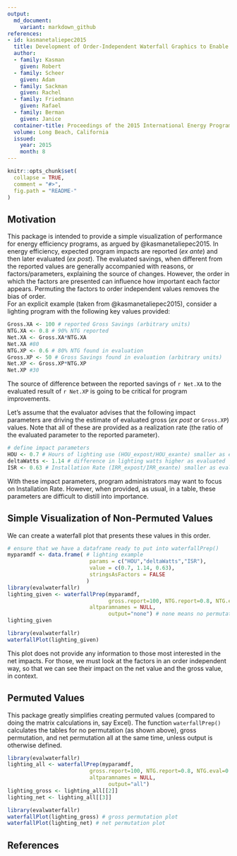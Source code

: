 ```yaml
---
output:
  md_document:
    variant: markdown_github
references:
- id: kasmanetaliepec2015
  title: Development of Order-Independent Waterfall Graphics to Enable Comprehensive Understanding of Impact Evaluation Results
  author:
  - family: Kasman
    given: Robert
  - family: Scheer
    given: Adam  
  - family: Sackman
    given: Rachel
  - family: Friedmann
    given: Rafael
  - family: Berman
    given: Janice
  container-title: Proceedings of the 2015 International Energy Program Evaluation Conference
  volume: Long Beach, California
  issued:
    year: 2015
    month: 8  
---
```


<!-- README.md is generated from README.Rmd. Please edit that file -->

```r
knitr::opts_chunk$set(
  collapse = TRUE,
  comment = "#>",
  fig.path = "README-"
)
```

## Motivation
This package is intended to provide a simple visualization of performance for energy efficiency programs, as argued by @kasmanetaliepec2015. In energy efficiency, expected program impacts are reported (_ex ante_) and then later evaluated (_ex post_). The evaluated savings, when different from the reported values are generally accompanied with reasons, or factors/parameters, explaining the source of changes. However, the order in which the factors are presented can influence how important each factor appears. Permuting the factors to order independent values removes the bias of order.  
For an explicit example (taken from @kasmanetaliepec2015), consider a lighting program with the following key values provided: 
```r
Gross.XA <- 100 # reported Gross Savings (arbitrary units)
NTG.XA <- 0.8 # 90% NTG reported
Net.XA <- Gross.XA*NTG.XA
Net.XA #80
NTG.XP <- 0.6 # 80% NTG found in evaluation
Gross.XP <- 50 # Gross Savings found in evaluation (arbitrary units)
Net.XP <- Gross.XP*NTG.XP
Net.XP #30
```
The source of difference between the reported savings of `r Net.XA` to the evaluated result of `r Net.XP` is going to be critical for program improvements. 

Let's assume that the evaluator advises that the following impact parameters are driving the estimate of evaluated gross (_ex post_ or `Gross.XP`) values. Note that all of these are provided as a realization rate (the ratio of the evaluated parameter to the reported parameter). 
```r
# define impact parameters
HOU <- 0.7 # Hours of lighting use (HOU_expost/HOU_exante) smaller as evaluated
deltaWatts <- 1.14 # difference in lighting watts higher as evaluated
ISR <- 0.63 # Installation Rate (IRR_expost/IRR_exante) smaller as evaluated
```
With these impact parameters, program administrators may want to focus on Installation Rate. However, when provided, as usual, in a table, these parameters are difficult to distill into importance. 

## Simple Visualization of Non-Permuted Values
We can create a waterfall plot that presents these values in this order.

```r
# ensure that we have a dataframe ready to put into waterfallPrep()
myparamdf <- data.frame( # lighting example
                          params = c("HOU","deltaWatts","ISR"),
                          value = c(0.7, 1.14, 0.63),
                          stringsAsFactors = FALSE
                         )
library(evalwaterfallr)
lighting_given <- waterfallPrep(myparamdf, 
                                gross.report=100, NTG.report=0.8, NTG.eval=0.6,
                          altparamnames = NULL,
                                output="none") # none means no permutation
lighting_given
```
```r
library(evalwaterfallr)
waterfallPlot(lighting_given)
```

This plot does not provide any information to those most interested in the net impacts. For those, we must look at the factors in an order independent way, so that we can see their impact on the net value and the gross value, in context.

## Permuted Values
This package greatly simplifies creating permuted values (compared to doing the matrix calculations in, say Excel). The function `waterfallPrep()` calculates the tables for no permutation (as shown above), gross permutation, and net permutation all at the same time, unless output is otherwise defined.
```r
library(evalwaterfallr)
lighting_all <- waterfallPrep(myparamdf, 
                          gross.report=100, NTG.report=0.8, NTG.eval=0.6,
                          altparamnames = NULL,
                                output="all")
lighting_gross <- lighting_all[[2]]
lighting_net <- lighting_all[[3]]
```
```r
library(evalwaterfallr)
waterfallPlot(lighting_gross) # gross permutation plot
waterfallPlot(lighting_net) # net permutation plot
```

## References

